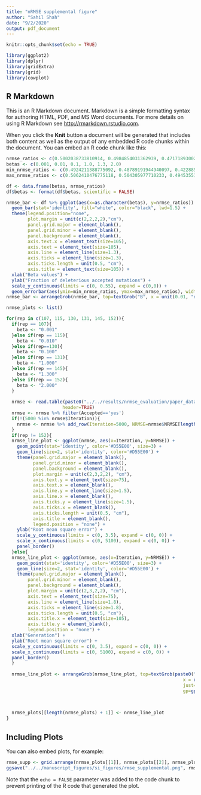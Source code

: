 ```yaml
---
title: "nRMSE supplemental figure"
author: "Sahil Shah"
date: "9/2/2020"
output: pdf_document
---
```


```r
knitr::opts_chunk$set(echo = TRUE)

library(ggplot2)
library(dplyr)
library(gridExtra)
library(grid)
library(cowplot)
```

## R Markdown

This is an R Markdown document. Markdown is a simple formatting syntax for authoring HTML, PDF, and MS Word documents. For more details on using R Markdown see <http://rmarkdown.rstudio.com>.

When you click the **Knit** button a document will be generated that includes both content as well as the output of any embedded R code chunks within the document. You can embed an R code chunk like this:

```r

nrmse_ratios <- c(0.5002038733810914, 0.4984854031362939, 0.4717189300202526, 0.03286139689848213, 0.04466259779355728, 0.022548489894631128)
betas <- c(0.001, 0.01, 0.1, 1.0, 1.3, 2.0)
min_nrmse_ratios <- c(0.4924211388775092, 0.48789191944940097, 0.4228855721393035, 0.0, 0.0, 0.0)
max_nrmse_ratios <- c(0.5062410476775118, 0.504305977710233, 0.49453551912568305, 0.09433962264150944, 0.09302325581395349, 0.05660377358490566)

```

```r

df <- data.frame(betas, nrmse_ratios)
df$betas <- format(df$betas, scientific = FALSE)

nrmse_bar <- df %>% ggplot(aes(x=as.character(betas), y=nrmse_ratios)) + 
  geom_bar(stat='identity', fill="white", color="black", lwd=1.5) + 
  theme(legend.position="none",
        plot.margin = unit(c(2,2,2,2),"cm"), 
        panel.grid.major = element_blank(), 
        panel.grid.minor = element_blank(), 
        panel.background = element_blank(), 
        axis.text.x = element_text(size=105), 
        axis.text = element_text(size=105), 
        axis.line = element_line(size=1.3), 
        axis.ticks = element_line(size=1.3), 
        axis.ticks.length = unit(0.5, "cm"),
        axis.title = element_text(size=105)) + 
  xlab("Beta values") + 
  ylab("Fraction of deleterious accepted mutations") +
  scale_y_continuous(limits = c(0, 0.55), expand = c(0,0)) +
  geom_errorbar(aes(ymin=min_nrmse_ratios, ymax=max_nrmse_ratios), width=0.2, size=2)
nrmse_bar <- arrangeGrob(nrmse_bar, top=textGrob("B", x = unit(0.01, "npc"), y=unit(0.3, "npc"), just=c("left","top"), gp=gpar(col="black", font="bold", fontsize=140, fontfamily="Arial")))

```

```r

nrmse_plots <- list()

for(rep in c(107, 115, 130, 131, 145, 152)){
  if(rep == 107){
    beta <- "0.001"
  }else if(rep == 115){
    beta <- "0.010"
  }else if(rep==130){
    beta <- "0.100"
  }else if(rep == 131){
    beta <- "1.000"
  }else if(rep == 145){
    beta <- "1.300"
  }else if(rep == 152){
    beta <- "2.000"
  }
  
  nrmse <- read.table(paste0("../../results/nrmse_evaluation/paper_data1_rep", rep, "_nmut10/final/rmse_data.tsv"), 
                     header=TRUE)
  nrmse <- nrmse %>% filter(Accepted=='yes')
  if(!(5000 %in% nrmse$Iteration)){
    nrmse <- nrmse %>% add_row(Iteration=5000, NRMSE=nrmse$NRMSE[length(nrmse$NRMSE)], Accepted="yes")
  }
  if(rep != 152){
  nrmse_line_plot <- ggplot(nrmse, aes(x=Iteration, y=NRMSE)) + 
    geom_point(stat='identity', color='#D55E00', size=3) + 
    geom_line(size=2, stat='identity', color='#D55E00') + 
    theme(panel.grid.major = element_blank(), 
          panel.grid.minor = element_blank(), 
          panel.background = element_blank(), 
          plot.margin = unit(c(2,3,2,2), "cm"), 
          axis.text.y = element_text(size=75), 
          axis.text.x = element_blank(),
          axis.line.y = element_line(size=1.5), 
          axis.line.x = element_blank(),
          axis.ticks.y = element_line(size=1.5), 
          axis.ticks.x = element_blank(),
          axis.ticks.length = unit(0.5, "cm"),
          axis.title = element_blank(),
          legend.position = "none") +
    ylab("Root mean square error") +
    scale_y_continuous(limits = c(0, 3.5), expand = c(0, 0)) +
    scale_x_continuous(limits = c(0, 5100), expand = c(0, 0)) +
    panel_border()
  }else{
  nrmse_line_plot <- ggplot(nrmse, aes(x=Iteration, y=NRMSE)) +
    geom_point(stat='identity', color='#D55E00', size=3) + 
    geom_line(size=2, stat='identity', color='#D55E00') + 
    theme(panel.grid.major = element_blank(), 
        panel.grid.minor = element_blank(), 
        panel.background = element_blank(), 
        plot.margin = unit(c(2,3,2,2), "cm"), 
        axis.text = element_text(size=75), 
        axis.line = element_line(size=1.8), 
        axis.ticks = element_line(size=1.8), 
        axis.ticks.length = unit(0.5, "cm"),
        axis.title.x = element_text(size=105),
        axis.title.y = element_blank(),
        legend.position = "none") +
  xlab("Generation") + 
  ylab("Root mean square error") +
  scale_y_continuous(limits = c(0, 3.5), expand = c(0, 0)) +
  scale_x_continuous(limits = c(0, 5100), expand = c(0, 0)) +
  panel_border()
  }
  
  nrmse_line_plot <- arrangeGrob(nrmse_line_plot, top=textGrob(paste0("beta = ", beta), 
                                                                  x = unit(0.82, "npc"), y=unit(0.3, "npc"),
                                                                  just=c("left","top"), 
                                                                  gp=gpar(col="black", font="bold", fontsize=70,
                                                                          fontfamily="Arial")))   

  
  nrmse_plots[[length(nrmse_plots) + 1]] <- nrmse_line_plot
}

```

## Including Plots

You can also embed plots, for example:

```r

rmse_supp <- grid.arrange(nrmse_plots[[1]], nrmse_plots[[2]], nrmse_plots[[3]], nrmse_plots[[4]], nrmse_plots[[5]], nrmse_plots[[6]], nrmse_bar, layout_matrix=cbind(c(1,2,3,4,5,6), c(7)), left=textGrob("Normalized RMSE", gp=gpar(fontsize=105), rot=90))
ggsave("../../manuscript_figures/si_figures/rmse_supplemental.png", rmse_supp, height=60, width=90, limitsize=FALSE, dpi=72)

```

Note that the `echo = FALSE` parameter was added to the code chunk to prevent printing of the R code that generated the plot.
